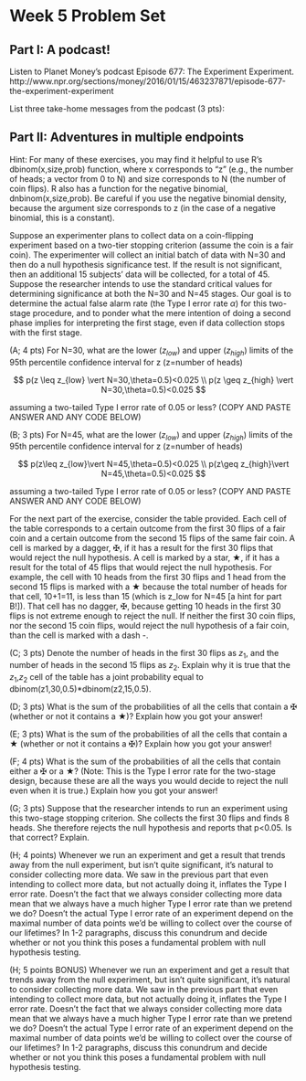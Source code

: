 Week 5 Problem Set
========================================================

Part I: A podcast!
-----------------

Listen to Planet Money's podcast Episode 677: The Experiment Experiment.
http://www.npr.org/sections/money/2016/01/15/463237871/episode-677-the-experiment-experiment

List three take-home messages from the podcast (3 pts):

Part II: Adventures in multiple endpoints
-----------------

Hint: For many of these exercises, you may find it helpful to use R's dbinom(x,size,prob) function, where x corresponds to "z" (e.g., the number of heads; a vector from 0 to N) and size corresponds to N (the number of coin flips). R also has a function for the negative binomial, dnbinom(x,size,prob). Be careful if you use the negative binomial density, because the argument size corresponds to z (in the case of a negative binomial, this is a constant).

Suppose an experimenter plans to collect data on a coin-flipping experiment based on a two-tier stopping criterion (assume the coin is a fair coin). The experimenter will collect an initial batch of data with N=30 and then do a null hypothesis significance test. If the result is not significant, then an additional 15 subjects' data will be collected, for a total of 45. Suppose the researcher intends to use the standard critical values for determining significance at both the N=30 and N=45 stages. Our goal is to determine the actual false alarm rate (the Type I error rate $\alpha$) for this two-stage procedure, and to ponder what the mere intention of doing a second phase implies for interpreting the first stage, even if data collection stops with the first stage.

(A; 4 pts) For N=30, what are the lower ($z_{low}$) and upper ($z_{high}$) limits of the 95th percentile confidence interval for z (z=number of heads)

$$
p(z \leq z_{low} \vert N=30,\theta=0.5)<0.025 \\
p(z \geq z_{high} \vert N=30,\theta=0.5)<0.025
$$

assuming a two-tailed Type I error rate of 0.05 or less?
(COPY AND PASTE ANSWER AND ANY CODE BELOW)



(B; 3 pts) For N=45, what are the lower ($z_{low}$) and upper ($z_{high}$) limits of the 95th percentile confidence interval for z (z=number of heads)

$$
p(z\leq z_{low}\vert N=45,\theta=0.5)<0.025 \\
p(z\geq z_{high}\vert N=45,\theta=0.5)<0.025
$$

assuming a two-tailed Type I error rate of 0.05 or less?
(COPY AND PASTE ANSWER AND ANY CODE BELOW)


For the next part of the exercise, consider the table provided. Each cell of the table corresponds to a certain outcome from the first 30 flips of a fair coin and a certain outcome from the second 15 flips of the same fair coin. A cell is marked by a dagger, $\maltese$, if it has a result for the first 30 flips that would reject the null hypothesis. A cell is marked by a star, $\bigstar$, if it has a result for the total of 45 flips that would reject the null hypothesis. For example, the cell with 10 heads from the first 30 flips and 1 head from the second 15 flips is marked with a $\bigstar$ because the total number of heads for that cell, 10+1=11, is less than 15 (which is z_low for N=45 [a hint for part B!]). That cell has no dagger, $\maltese$, because getting 10 heads in the first 30 flips is not extreme enough to reject the null. If neither the first 30 coin flips, nor the second 15 coin flips, would reject the null hypothesis of a fair coin, than the cell is marked with a dash -.
 
(C; 3 pts) Denote the number of heads in the first 30 flips as $z_{1}$, and the number of heads in the second 15 flips as $z_{2}$. Explain why it is true that the $z_{1}$,$z_{2}$ cell of the table has a joint probability equal to dbinom(z1,30,0.5)*dbinom(z2,15,0.5).




(D; 3 pts) What is the sum of the probabilities of all the cells that contain a $\maltese$ (whether or not it contains a $\bigstar$)? Explain how you got your answer! 


(E; 3 pts) What is the sum of the probabilities of all the cells that contain a $\bigstar$ (whether or not it contains a $\maltese$)? Explain how you got your answer! 


(F; 4 pts) What is the sum of the probabilities of all the cells that contain either a $\maltese$ or a $\bigstar$? (Note: This is the Type I error rate for the two-stage design, because these are all the ways you would decide to reject the null even when it is true.) Explain how you got your answer! 

(G; 3 pts) Suppose that the researcher intends to run an experiment using this two-stage stopping criterion. She collects the first 30 flips and finds 8 heads. She therefore rejects the null hypothesis and reports that p<0.05. Is that correct? Explain.



(H; 4 points) Whenever we run an experiment and get a result that trends away from the null experiment, but isn’t quite significant, it’s natural to consider collecting more data. We saw in the previous part that even intending to collect more data, but not actually doing it, inflates the Type I error rate. Doesn’t the fact that we always consider collecting more data mean that we always have a much higher Type I error rate than we pretend we do? Doesn’t the actual Type I error rate of an experiment depend on the maximal number of data points we’d be willing to collect over the course of our lifetimes? In 1-2 paragraphs, discuss this conundrum and decide whether or not you think this poses a fundamental problem with null hypothesis testing. 




(H; 5 points BONUS) Whenever we run an experiment and get a result that trends away from the null experiment, but isn't quite significant, it's natural to consider collecting more data. We saw in the previous part that even intending to collect more data, but not actually doing it, inflates the Type I error rate. Doesn't the fact that we always consider collecting more data mean that we always have a much higher Type I error rate than we pretend we do? Doesn't the actual Type I error rate of an experiment depend on the maximal number of data points we'd be willing to collect over the course of our lifetimes? In 1-2 paragraphs, discuss this conundrum and decide whether or not you think this poses a fundamental problem with null hypothesis testing. 

